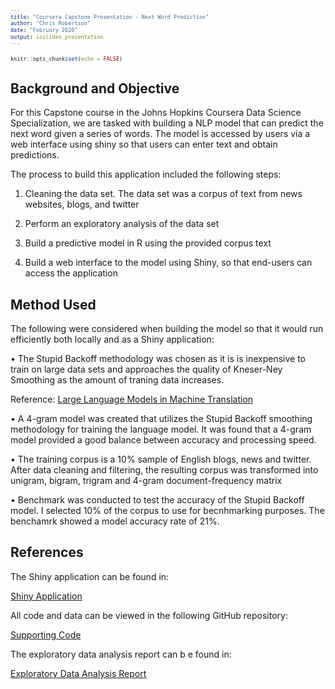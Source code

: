 ```yaml
---
title: "Coursera Capstone Presentation - Next Word Prediction"
author: "Chris Robertson"
date: "February 2020"
output: ioslides_presentation
---
```


<style>
pre {
  font-size: 10px;
}
</style>

```r
knitr::opts_chunk$set(echo = FALSE)
```

## Background and Objective {.smaller}

For this Capstone course in the Johns Hopkins Coursera Data Science Specialization, we are tasked with building a NLP model that can predict the next word given a series of words. The model is accessed by users via a web interface using shiny so that users can enter text and obtain predictions. 

The process to build this application included the following steps:

1. Cleaning the data set. The data set was a corpus of text from news websites, blogs, and twitter

2. Perform an exploratory analysis of the data set

3. Build a predictive model in R using the provided corpus text

4. Build a web interface to the model using Shiny, so that end-users can access the application


## Method Used {.smaller}

The following were considered when building the model so that it would run efficiently both locally and as a Shiny application: 

• The Stupid Backoff methodology was chosen as it is is inexpensive to train on large data sets and approaches the quality of Kneser-Ney Smoothing as the amount of traning data increases. 

   Reference: [Large Language Models in Machine Translation](https://www.aclweb.org/anthology/D07-1090.pdf)

• A 4-gram model was created that utilizes the Stupid Backoff smoothing methodology for training the language model.  It was found that a 4-gram model provided a good balance between accuracy and processing speed.

• The training corpus is a 10% sample of English blogs, news and twitter. After data cleaning and filtering, the resulting corpus was transformed into unigram, bigram, trigram and 4-gram document-frequency matrix

• Benchmark was conducted to test the accuracy of the Stupid Backoff model. I selected 10% of the corpus to use for becnhmarking purposes.  The benchamrk showed a model accuracy rate of 21%.


## References {.smaller}

The Shiny application can be found in:

[Shiny Application](https://chrisrobbo.shinyapps.io/DDP_Assignment1/)

All code and data can be viewed in the following GitHub repository:

[Supporting Code](https://github.com/Robbocj01/DevelopingDataProducts)

The exploratory data analysis report can b e found in:

[Exploratory Data Analysis Report](https://rpubs.com/Robbocj/570384)

